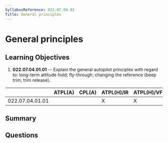 ```yaml
---
SyllabusReference: 022.07.04.01
Title: General principles
---
```


# General principles

## Learning Objectives

1. **022.07.04.01.01** -- Explain the general autopilot principles with regard
   to: long-term attitude hold; fly-through; changing the reference (beep trim,
   trim release).

|                 | ATPL(A) | CPL(A) | ATPL(H)/IR | ATPL(H)/VFR | CPL(H) | IR  | CBIR(A) |
| --------------- | ------- | ------ | ---------- | ----------- | ------ | --- | ------- |
| 022.07.04.01.01 |         |        | X          | X           | X      |     |         |

## Summary

## Questions
